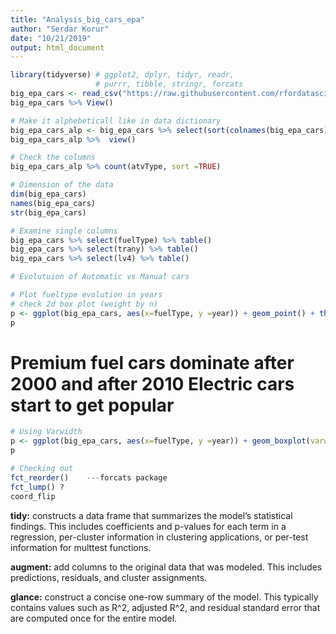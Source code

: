 ```yaml
---
title: "Analysis_big_cars_epa"
author: "Serdar Korur"
date: "10/21/2019"
output: html_document
---
```

```r
library(tidyverse) # ggplot2, dplyr, tidyr, readr, 
                   # purrr, tibble, stringr, forcats
big_epa_cars <- read_csv("https://raw.githubusercontent.com/rfordatascience/tidytuesday/master/data/2019/2019-10-15/big_epa_cars.csv")
big_epa_cars %>% View()

# Make it alphebeticall like in data dictionary
big_epa_cars_alp <- big_epa_cars %>% select(sort(colnames(big_epa_cars)))
big_epa_cars_alp %>%  view()

# Check the columns
big_epa_cars_alp %>% count(atvType, sort =TRUE)
```


```r
# Dimension of the data
dim(big_epa_cars)
names(big_epa_cars)
str(big_epa_cars)
```


```r
# Examine single columns
big_epa_cars %>% select(fuelType) %>% table()
big_epa_cars %>% select(trany) %>% table()
big_epa_cars %>% select(lv4) %>% table()

# Evolutuion of Automatic vs Manual cars

# Plot fueltype evolution in years
# check 2d box plot (weight by n)
p <- ggplot(big_epa_cars, aes(x=fuelType, y =year)) + geom_point() + theme(axis.text.x = element_text(angle = 45, hjust = 1))
p
```

# Premium fuel cars dominate after 2000 and after 2010 Electric cars start to get popular
```r
# Using Varwidth
p <- ggplot(big_epa_cars, aes(x=fuelType, y =year)) + geom_boxplot(varwidth=TRUE) + theme(axis.text.x = element_text(angle = 45, hjust = 1)) + coord_flip()
p
```



```r
# Checking out
fct_reorder()    ---forcats package
fct_lump() ?
coord_flip

```


**tidy:** constructs a data frame that summarizes the model’s statistical findings. This includes coefficients and p-values for each term in a regression, per-cluster information in clustering applications, or per-test information for multtest functions.

**augment:** add columns to the original data that was modeled. This includes predictions, residuals, and cluster assignments.

**glance:** construct a concise one-row summary of the model. This typically contains values such as R^2, adjusted R^2, and residual standard error that are computed once for the entire model.